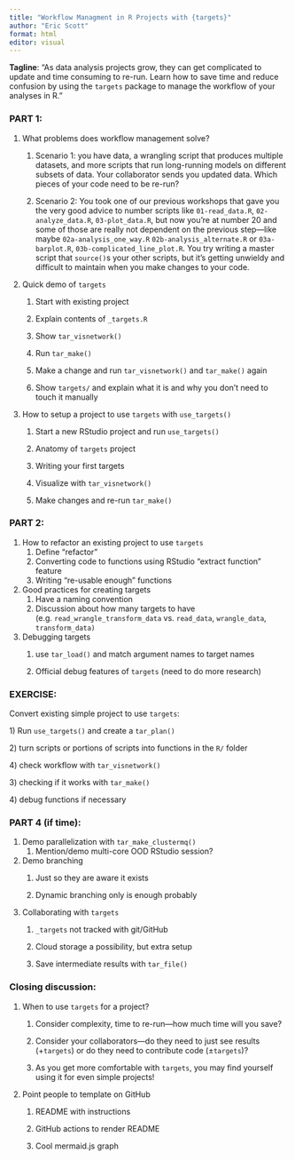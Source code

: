 ```yaml
---
title: "Workflow Managment in R Projects with {targets}"
author: "Eric Scott"
format: html
editor: visual
---
```


**Tagline**: "As data analysis projects grow, they can get complicated to update and time consuming to re-run. Learn how to save time and reduce confusion by using the `targets` package to manage the workflow of your analyses in R."

### PART 1:

1.  What problems does workflow management solve?
    1.  Scenario 1: you have data, a wrangling script that produces multiple datasets, and more scripts that run long-running models on different subsets of data.
        Your collaborator sends you updated data.
        Which pieces of your code need to be re-run?

    2.  Scenario 2: You took one of our previous workshops that gave you the very good advice to number scripts like `01-read_data.R`, `02-analyze_data.R`, `03-plot_data.R`, but now you're at number 20 and some of those are really not dependent on the previous step---like maybe `02a-analysis_one_way.R` `02b-analysis_alternate.R` or `03a-barplot.R`, `03b-complicated_line_plot.R`.
        You try writing a master script that `source()`s your other scripts, but it's getting unwieldy and difficult to maintain when you make changes to your code.
2.  Quick demo of `targets`
    1.  Start with existing project

    2.  Explain contents of `_targets.R`

    3.  Show `tar_visnetwork()`

    4.  Run `tar_make()`

    5.  Make a change and run `tar_visnetwork()` and `tar_make()` again

    6.  Show `targets/` and explain what it is and why you don't need to touch it manually
3.  How to setup a project to use `targets` with `use_targets()`
    1.  Start a new RStudio project and run `use_targets()`

    2.  Anatomy of `targets` project

    3.  Writing your first targets

    4.  Visualize with `tar_visnetwork()`

    5.  Make changes and re-run `tar_make()`

### PART 2:

1.  How to refactor an existing project to use `targets`
    1.  Define "refactor"
    2.  Converting code to functions using RStudio "extract function" feature
    3.  Writing "re-usable enough" functions
2.  Good practices for creating targets
    1.  Have a naming convention
    2.  Discussion about how many targets to have (e.g. `read_wrangle_transform_data` vs. `read_data`, `wrangle_data`, `transform_data)`
3.  Debugging targets
    1.  use `tar_load()` and match argument names to target names

    2.  Official debug features of `targets` (need to do more research)

### EXERCISE:

Convert existing simple project to use `targets`:

1\) Run `use_targets()` and create a `tar_plan()`

2\) turn scripts or portions of scripts into functions in the `R/` folder

4\) check workflow with `tar_visnetwork()`

3\) checking if it works with `tar_make()`

4\) debug functions if necessary

### PART 4 (if time):

1.  Demo parallelization with `tar_make_clustermq()`
    1.  Mention/demo multi-core OOD RStudio session?
2.  Demo branching
    1.  Just so they are aware it exists

    2.  Dynamic branching only is enough probably
3.  Collaborating with `targets`
    1.  `_targets` not tracked with git/GitHub

    2.  Cloud storage a possibility, but extra setup

    3.  Save intermediate results with `tar_file()`

### Closing discussion:

1.  When to use `targets` for a project?
    1.  Consider complexity, time to re-run---how much time will you save?

    2.  Consider your collaborators---do they need to just see results (+`targets`) or do they need to contribute code (±`targets`)?

    3.  As you get more comfortable with `targets`, you may find yourself using it for even simple projects!
2.  Point people to template on GitHub
    1.  README with instructions

    2.  GitHub actions to render README

    3.  Cool mermaid.js graph
